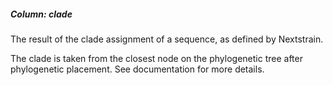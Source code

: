 ##### Column: clade

The result of the clade assignment of a sequence, as defined by Nextstrain.

The clade is taken from the closest node on the phylogenetic tree after phylogenetic placement. See documentation for more details.
